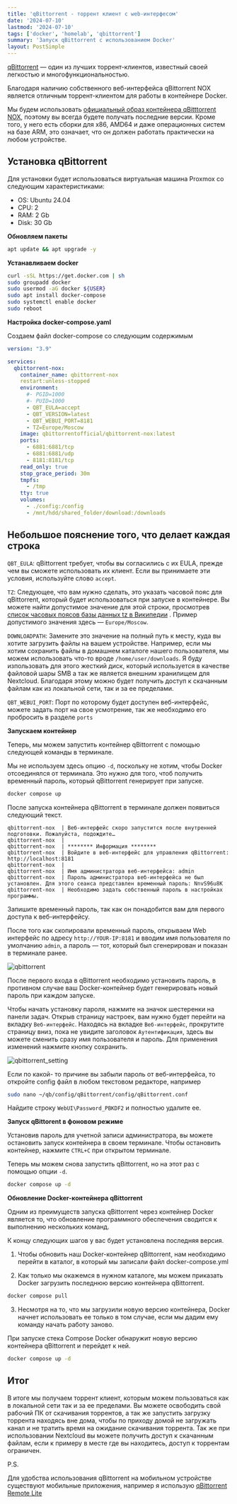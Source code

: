 ```yaml
---
title: 'qBittorrent - торрент клиент с web-интерфесом'
date: '2024-07-10'
lastmod: '2024-07-10'
tags: ['docker', 'homelab', 'qbittorrent']
summary: 'Запуск qBittorrent с использованием Docker'
layout: PostSimple
---
```


[qBittorrent](https://github.com/qbittorrent/qBittorrent) — один из лучших торрент-клиентов, известный своей легкостью и многофункциональностью.

Благодаря наличию собственного веб-интерфейса qBittorrent NOX является отличным торрент-клиентом для работы в контейнере Docker.

Мы будем использовать [официальный образ контейнера qBitttorrent NOX](https://hub.docker.com/r/qbittorrentofficial/qbittorrent-nox), поэтому вы всегда будете получать последние версии. Кроме того, у него есть сборки для x86, AMD64 и даже операционных систем на базе ARM, это означает, что он должен работать практически на любом устройстве.

## Установка qBittorrent

Для установки будет использоваться виртуальная машина Proxmox со следующим характеристиками:

- OS: Ubuntu 24.04
- CPU: 2
- RAM: 2 Gb
- Disk: 30 Gb

**Обновляем пакеты**

```bash
apt update && apt upgrade -y
```

**Устанавливаем docker**

```bash
curl -sSL https://get.docker.com | sh
sudo groupadd docker
sudo usermod -aG docker ${USER}
sudo apt install docker-compose
sudo systemctl enable docker
sudo reboot
```

**Настройка docker-compose.yaml**

Создаем файл docker-compose со следующим содержимым 

```yaml:docker-compose.yml
version: "3.9"

services:
  qbittorrent-nox:
    container_name: qbittorrent-nox
    restart:unless-stopped
    environment:
      #- PGID=1000
      #- PUID=1000
      - QBT_EULA=accept
      - QBT_VERSION=latest
      - QBT_WEBUI_PORT=8181
      - TZ=Europe/Moscow
    image: qbittorrentofficial/qbittorrent-nox:latest
    ports:
      - 6881:6881/tcp
      - 6881:6881/udp
      - 8181:8181/tcp
    read_only: true
    stop_grace_period: 30m
    tmpfs:
      - /tmp
    tty: true
    volumes:
      - ./config:/config
      - /mnt/hdd/shared_folder/download:/downloads
```

## Небольшое пояснение того, что делает каждая строка

`QBT_EULA`: qBittorrent требует, чтобы вы согласились с их EULA, прежде чем вы сможете использовать их клиент. Если вы принимаете эти условия, используйте слово `accept`.

`TZ`: Следующее, что вам нужно сделать, это указать часовой пояс для qBittorrent, который будет использоваться при запуске в контейнере. Вы можете найти допустимое значение для этой строки, просмотрев [список часовых поясов базы данных tz в Википедии](https://en.wikipedia.org/wiki/List_of_tz_database_time_zones) . Пример допустимого значения здесь — `Europe/Moscow`.

`DOWNLOADPATH`: Замените это значение на полный путь к месту, куда вы хотите загрузить файлы на вашем устройстве. Например, если мы хотим сохранить файлы в домашнем каталоге нашего пользователя, мы можем использовать что-то вроде `/home/user/downloads`. Я буду изпользовать для этого жесткий диск, который используется в качестве файловой шары SMB а так же является внешним хранилищем для Nextcloud. Благодаря этому можно будет получить доступ к скачанным файлам как из локальной сети, так и за ее пределами.

`QBT_WEBUI_PORT`: Порт по которому будет доступен веб-интерфейс, можете задать порт на свое усмотрение, так же необходимо его пробросить в разделе `ports`

**Запускаем контейнер**

Теперь, мы можем запустить контейнер qBittorrent с помощью следующей команды в терминале.

Мы не используем здесь опцию  `-d`, поскольку не хотим, чтобы Docker отсоединялся от терминала. Это нужно для того, чтоб получить временный пароль, который qBittorrent генерирует при запуске.

```bash
docker compose up
```
После запуска контейнера qBittorrent в терминале должен появиться следующий текст.

```
qbittorrent-nox  | Веб-интерфейс скоро запустится после внутренней подготовки. Пожалуйста, подождите…
qbittorrent-nox  | 
qbittorrent-nox  | ******** Информация ********
qbittorrent-nox  | Войдите в веб-интерфейс для управления qBittorrent: http://localhost:8181
qbittorrent-nox  | 
qbittorrent-nox  | Имя администратора веб-интерфейса: admin
qbittorrent-nox  | Пароль администратора веб-интерфейса не был установлен. Для этого сеанса представлен временный пароль: NnvS96u8K
qbittorrent-nox  | Необходимо задать собственный пароль в настройках программы.
```

Запишите временный пароль, так как он понадобится вам для первого доступа к веб-интерфейсу.

После того как скопировали временный пароль, открываем Web интерфейс по адресу `http://YOUR-IP:8181` и вводим имя пользователя по умолчанию `admin`, а пароль — тот, который был сгенерирован и показан в терминале ранее.

![qbittorrent](/static/images/blog/qb/qb.png)

После первого входа в qBittorrent необходимо установить пароль, в противном случае ваш Docker-контейнер будет генерировать новый пароль при каждом запуске.

Чтобы начать установку пароля, нажмите на значок шестеренки на панели задач. Открыв страницу настроек, вам нужно будет перейти на вкладку `Веб-интерфейс`. Находясь на вкладке `Веб-интерфейс`, прокрутите страницу вниз, пока не увидите заголовок `Аутентификация`, здесь вы можете сменить сразу имя пользователя и пароль. Для применения изменений нажмите кнопку сохранить.

![qbittorrent_setting](/static/images/blog/qb/qb_setting.png)

Если по какой- то причине вы забыли пароль от веб-интерфейса, то откройте config файл в любом текстовом редакторе, например

```bash
sudo nano ~/qb/config/qBittorrent/config/qBittorrent.conf
```
Найдите строку `WebUI\Password_PBKDF2` и полностью удалите ее.

**Запуск qBittorent в фоновом режиме**

Установив пароль для учетной записи администратора, вы можете остановить запуск контейнера в своем терминале. Чтобы остановить контейнер, нажмите `CTRL+C` при открытом терминале.

Теперь мы можем снова запустить qBittorrent, но на этот раз с помощью опции `-d`.

```bash
docker compose up -d
```

**Обновление Docker-контейнера qBittorrent**

Одним из преимуществ запуска qBittorrent через контейнер Docker является то, что обновление программного обеспечения сводится к выполнению нескольких команд.

К концу следующих шагов у вас будет установлена ​​последняя версия.

1. Чтобы обновить наш Docker-контейнер qBittorrent, нам необходимо перейти в каталог, в который мы записали файл docker-compose.yml

2. Как только мы окажемся в нужном каталоге, мы можем приказать Docker загрузить последнюю версию контейнера qBittorrent.

```bash
docker compose pull
```
3. Несмотря на то, что мы загрузили новую версию контейнера, Docker начнет использовать ее только в том случае, если мы дадим ему команду начать работу заново.

При запуске стека Compose Docker обнаружит новую версию контейнера qBittorrent и перейдет к ней.

```bash
docker compose up -d
```
## Итог

В итоге мы получаем торрент клиент, которым можем пользоваться как в локальной сети так и за ее пределами.
Вы можете освободить свой рабочий ПК от скачивания торрентов, а так же запустить загрузку торрента находясь вне дома, чтобы по приходу домой не загружать канал и не тратить время на ожидание скачивания торрента.
Так же при использовании Nextcloud вы можете получить доступ к скачанным файлам, если к примеру в месте где вы находитесь, доступ к торрентам ограничен.

P.S.

Для удобства использования qBittorrent на мобильном устройстве существуют мобильные приложения, например я использую [qBittorrent Remote Lite](https://play.google.com/store/apps/details?id=me.fengmlo.qbRemoteFree&hl=ru)